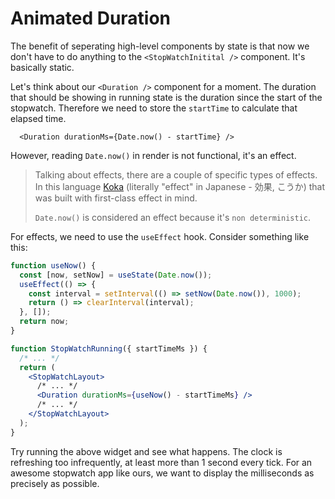 # Animated Duration

The benefit of seperating high-level components by state is that now we don't have to do
anything to the `<StopWatchInitital />` component. It's basically static.

Let's think about our `<Duration />` component for a moment.
The duration that should be showing in running state is the
duration since the start of the stopwatch.
Therefore we need to store the `startTime` to calculate that elapsed time.

```
  <Duration durationMs={Date.now() - startTime} />
```

However, reading `Date.now()` in render is not functional, it's an effect.

> Talking about effects, there are a couple of specific types of effects.
> In this language [Koka](https://koka-lang.github.io/koka/doc/book.html) (literally "effect" in Japanese - 効果, こうか)
> that was built with first-class effect in mind.
>
> `Date.now()` is considered an effect because it's `non deterministic`.

For effects, we need to use the `useEffect` hook. Consider something like this:

```jsx
function useNow() {
  const [now, setNow] = useState(Date.now());
  useEffect(() => {
    const interval = setInterval(() => setNow(Date.now()), 1000);
    return () => clearInterval(interval);
  }, []);
  return now;
}

function StopWatchRunning({ startTimeMs }) {
  /* ... */
  return (
    <StopWatchLayout>
      /* ... */
      <Duration durationMs={useNow() - startTimeMs} />
      /* ... */
    </StopWatchLayout>
  );
}
```

Try running the above widget and see what happens.
The clock is refreshing too infrequently, at least more than 1 second every tick.
For an awesome stopwatch app like ours, we want to display the milliseconds as precisely as possible.
